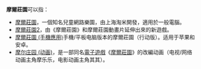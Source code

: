 '''摩爾莊園'''可以指：

* [[摩爾莊園|摩爾莊園]]，一個知名兒童網路樂園，由上海淘米開發，適用於一般電腦。
* [[摩尔庄园_(延伸游戏)#摩爾莊園2|摩爾莊園2]]，由《摩爾莊園》和摩爾莊園動畫片延伸出來的新遊戲。
* [[摩尔庄园_(延伸游戏)#摩爾莊園行動版|摩爾莊園 (手機應用)]]手機/平板电脑版本的摩爾莊園（行动版）。适用于苹果和安卓。
* [[摩尔庄园_(动画)|摩尔庄园 (动画)]]，是一部同名[[電子遊戲|電子遊戲]]《[[摩爾莊園|摩爾莊園]]》的改編动画（电视/网络动画主角摩乐乐，电影动画主角其其）。

{{Disambig|CAT=四字消歧义}}